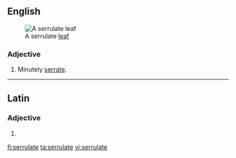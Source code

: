 ==English==
[[Image:Serrulate leaf (PSF).png|thumb|A serrulate [[leaf]]]]

===Adjective===
{{en-adj|-}}

# Minutely [[serrate]].

----

==Latin==

===Adjective===
{{la-adj-form|serrulāte}}

# {{inflection of|serrulatus|serrulātus|voc|m|s|lang=la}}

[[fi:serrulate]]
[[ta:serrulate]]
[[vi:serrulate]]